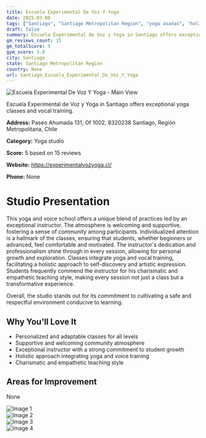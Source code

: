 ```yaml
---
title: Escuela Experimental De Voz Y Yoga
date: 2025-03-08
tags: ["Santiago", "Santiago Metropolitan Region", "yoga asanas", "holistic", "vocal training", "community", "personalized instruction", "Santiago"]  
draft: false
summary: Escuela Experimental de Voz y Yoga in Santiago offers exceptional yoga classes and vocal training.
gm_reviews_count: 15
gm_totalScore: 5
gym_score: 3.8
city: Santiago
state: Santiago Metropolitan Region
country: None
url: Santiago_Escuela_Experimental_De_Voz_Y_Yoga
---
```


<div className="aspect-[16/9] relative my-8">
  <img 
    src="https://lh5.googleusercontent.com/p/AF1QipOP8vL8ptukJKnQJiKzKRNB8iGgtvozDTRGqcFq=w1920-h1080-k-no"
    alt="Escuela Experimental De Voz Y Yoga - Main View"
    className="object-cover absolute inset-0 w-full h-full rounded-lg"
  />
</div>

Escuela Experimental de Voz y Yoga in Santiago offers exceptional yoga classes and vocal training.

**Address:** Paseo Ahumada 131, Of 1002, 8320238 Santiago, Región Metropolitana, Chile

**Category:** Yoga studio

**Score:** 5 based on 15 reviews

**Website:** https://experimentalvozyoga.cl/

**Phone:** None

# Studio Presentation

This yoga and voice school offers a unique blend of practices led by an exceptional instructor. The atmosphere is welcoming and supportive, fostering a sense of community among participants. Individualized attention is a hallmark of the classes, ensuring that students, whether beginners or advanced, feel comfortable and motivated. The instructor's dedication and professionalism shine through in every session, allowing for personal growth and exploration. Classes integrate yoga and vocal training, facilitating a holistic approach to self-discovery and artistic expression. Students frequently commend the instructor for his charismatic and empathetic teaching style, making every session not just a class but a transformative experience.

Overall, the studio stands out for its commitment to cultivating a safe and respectful environment conducive to learning.

## Why You'll Love It

- Personalized and adaptable classes for all levels
- Supportive and welcoming community atmosphere
- Exceptional instructor with a strong commitment to student growth
- Holistic approach integrating yoga and voice training
- Charismatic and empathetic teaching style

## Areas for Improvement

None

<div className="grid grid-cols-1 xl:grid-cols-2 gap-4 my-8">
<div className="aspect-[4/3] relative"><img src="https://lh5.googleusercontent.com/p/AF1QipPmZ63l8n_2UIoUl_JE5fPxxupyFGzgAXVe2Rdi=w1920-h1080-k-no" alt="Image 1" className="object-cover absolute inset-0 w-full h-full rounded-lg" /></div>
<div className="aspect-[4/3] relative"><img src="https://lh5.googleusercontent.com/p/AF1QipM2mbLHboY4EEJi0wcL56KyZ6mWAkZSmetzSfm-=w1920-h1080-k-no" alt="Image 2" className="object-cover absolute inset-0 w-full h-full rounded-lg" /></div>
<div className="aspect-[4/3] relative"><img src="https://lh5.googleusercontent.com/p/AF1QipN-HZV_S0uQscxG1GG9XvHcy32ucKZry9TEfVRf=w1920-h1080-k-no" alt="Image 3" className="object-cover absolute inset-0 w-full h-full rounded-lg" /></div>
<div className="aspect-[4/3] relative"><img src="https://lh5.googleusercontent.com/p/AF1QipP5esqXfR-DT-Vh9gjwb0tya9zahmuhCvmkatd2=w1920-h1080-k-no" alt="Image 4" className="object-cover absolute inset-0 w-full h-full rounded-lg" /></div>
</div>